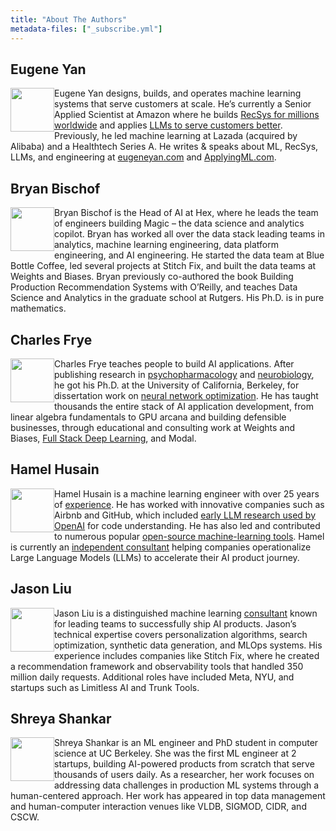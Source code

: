 ```yaml
---
title: "About The Authors"
metadata-files: ["_subscribe.yml"]
---
```


## Eugene Yan

![](images/eugene.png){width=70 style="float:left"} 

Eugene Yan designs, builds, and operates machine learning systems that serve customers at scale. He's currently a Senior Applied Scientist at Amazon where he builds [RecSys for millions worldwide](https://eugeneyan.com/speaking/recsys2022-keynote/) and applies [LLMs to serve customers better](https://eugeneyan.com/speaking/ai-eng-summit/). Previously, he led machine learning at Lazada (acquired by Alibaba) and a Healthtech Series A. He writes & speaks about ML, RecSys, LLMs, and engineering at [eugeneyan.com](https://eugeneyan.com/) and [ApplyingML.com](https://applyingml.com/).

## Bryan Bischof

![](images/bryan.jpg){width=70 style="float:left"} 

Bryan Bischof is the Head of AI at Hex, where he leads the team of engineers building Magic – the data science and analytics copilot. Bryan has worked all over the data stack leading teams in analytics, machine learning engineering, data platform engineering, and AI engineering. He started the data team at Blue Bottle Coffee, led several projects at Stitch Fix, and built the data teams at Weights and Biases. Bryan previously co-authored the book Building Production Recommendation Systems with O’Reilly, and teaches Data Science and Analytics in the graduate school at Rutgers. His Ph.D. is in pure mathematics. 

## Charles Frye

![](images/charles.jpg){width=70 style="float:left"} 

Charles Frye teaches people to build AI applications. After publishing research in [psychopharmacology](https://pubmed.ncbi.nlm.nih.gov/24316346/) and [neurobiology](https://journals.physiology.org/doi/full/10.1152/jn.00172.2016), he got his Ph.D. at the University of California, Berkeley, for dissertation work on [neural network optimization](https://arxiv.org/abs/2003.10397). He has taught thousands the entire stack of AI application development, from linear algebra fundamentals to GPU arcana and building defensible businesses, through educational and consulting work at Weights and Biases, [Full Stack Deep Learning](https://fullstackdeeplearning.com), and Modal.

## Hamel Husain

![](images/hamel.png){width=70 style="float:left"} 

Hamel Husain is a machine learning engineer with over 25 years of [experience](https://www.linkedin.com/in/hamelhusain/). He has worked with innovative companies such as Airbnb and GitHub, which included <a href="https://openai.com/index/introducing-text-and-code-embeddings#:~:text=models%20on%20the-,CodeSearchNet,),-evaluation%20suite%20where">early LLM research used by OpenAI</a> for code understanding. He has also led and contributed to numerous popular [open-source machine-learning tools](https://hamel.dev/oss/opensource.html). Hamel is currently an [independent consultant](https://hamel.dev/hire.html) helping companies operationalize Large Language Models (LLMs) to accelerate their AI product journey.

## Jason Liu

![](images/jason.jpg){width=70 style="float:left"} 

Jason Liu is a distinguished machine learning [consultant](https://jxnl.co/services/) known for leading teams to successfully ship AI products. Jason's technical expertise covers personalization algorithms, search optimization, synthetic data generation, and MLOps systems. His experience includes companies like Stitch Fix, where he created a recommendation framework and observability tools that handled 350 million daily requests. Additional roles have included Meta, NYU, and startups such as Limitless AI and Trunk Tools. 

## Shreya Shankar

![](images/shreya.jpg){width=70 style="float:left"} 

Shreya Shankar is an ML engineer and PhD student in computer science at UC Berkeley. She was the first ML engineer at 2 startups, building AI-powered products from scratch that serve thousands of users daily. As a researcher, her work focuses on addressing data challenges in production ML systems through a human-centered approach. Her work has appeared in top data management and human-computer interaction venues like VLDB, SIGMOD, CIDR, and CSCW. 
